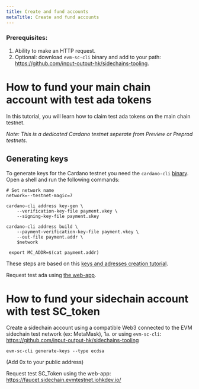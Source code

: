 ```yaml
---
title: Create and fund accounts
metaTitle: Create and fund accounts
---
```


### Prerequisites:

1. Ability to make an HTTP request.
2. Optional: download `evm-sc-cli` binary and add to your path: https://github.com/input-output-hk/sidechains-tooling.

# How to fund your main chain account with test ada tokens

In this tutorial, you will learn how to claim test ada tokens on the main chain testnet.

*Note: This is a dedicated Cardano testnet seperate from Preview or Preprod testnets.*

## Generating keys

To generate keys for the Cardano testnet you need the `cardano-cli` [binary](https://github.com/input-output-hk/cardano-node/releases/).
Open a shell and run the following commands:

```shell
# Set network name
network=--testnet-magic=7

cardano-cli address key-gen \
    --verification-key-file payment.vkey \
    --signing-key-file payment.skey

cardano-cli address build \
    --payment-verification-key-file payment.vkey \
    --out-file payment.addr \
    $network

 export MC_ADDR=$(cat payment.addr)
```

These steps are based on this [keys and adresses creation tutorial](https://github.com/input-output-hk/cardano-node/blob/master/doc/stake-pool-operations/3_keys_and_addresses.md).

Request test ada using [the web-app](https://faucet.cardano.evmtestnet.iohkdev.io/basic-faucet).

# How to fund your sidechain account with test SC_token

Create a sidechain account using a compatible Web3 connected to the EVM sidechain test network (ex: MetaMask), 
1a. or using `evm-sc-cli`: https://github.com/input-output-hk/sidechains-tooling

```shell
evm-sc-cli generate-keys --type ecdsa
```

(Add 0x to your public address)

Request test SC_Token using the web-app: https://faucet.sidechain.evmtestnet.iohkdev.io/
